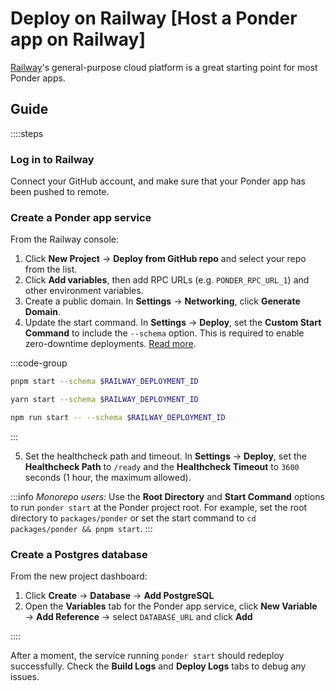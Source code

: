 
# Deploy on Railway [Host a Ponder app on Railway]

[Railway](https://railway.app)'s general-purpose cloud platform is a great starting point for most Ponder apps.

## Guide

::::steps

### Log in to Railway

Connect your GitHub account, and make sure that your Ponder app has been pushed to remote.

### Create a Ponder app service

From the Railway console:

1. Click **New Project** → **Deploy from GitHub repo** and select your repo from the list.
2. Click **Add variables**, then add RPC URLs (e.g. `PONDER_RPC_URL_1`) and other environment variables.
3. Create a public domain. In **Settings** → **Networking**, click **Generate Domain**.
4. Update the start command. In **Settings** → **Deploy**, set the **Custom Start Command** to include the `--schema` option. This is required to enable zero-downtime deployments. [Read more](/docs/getting-started/database#database-schema).

:::code-group

```bash [pnpm]
pnpm start --schema $RAILWAY_DEPLOYMENT_ID
```

```bash [yarn]
yarn start --schema $RAILWAY_DEPLOYMENT_ID
```

```bash [npm]
npm run start -- --schema $RAILWAY_DEPLOYMENT_ID
```

:::

5. Set the healthcheck path and timeout. In **Settings** → **Deploy**, set the **Healthcheck Path** to `/ready` and the **Healthcheck Timeout** to `3600` seconds (1 hour, the maximum allowed).

:::info
_Monorepo users:_ Use the **Root Directory** and **Start Command** options
to run `ponder start` at the Ponder project root. For example, set the root directory
to `packages/ponder` or set the start command to `cd packages/ponder && pnpm start`.
:::

### Create a Postgres database

From the new project dashboard:

1. Click **Create** → **Database** → **Add PostgreSQL**
2. Open the **Variables** tab for the Ponder app service, click **New Variable** → **Add Reference** → select `DATABASE_URL` and click **Add**

::::

After a moment, the service running `ponder start` should redeploy successfully. Check the **Build Logs** and **Deploy Logs** tabs to debug any issues.
